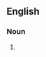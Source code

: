 ==English==

===Noun===
{{head|en|noun form|head=[[lunatic]] [[asylum]]s}}

# {{plural of|lunatic asylum|lang=en}}